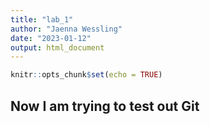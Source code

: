 ```yaml
---
title: "lab_1"
author: "Jaenna Wessling"
date: "2023-01-12"
output: html_document
---
```


```r
knitr::opts_chunk$set(echo = TRUE)
```

## Now I am trying to test out Git
